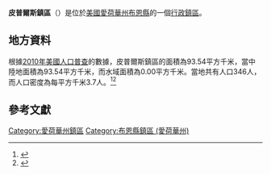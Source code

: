 {{noteTA
|G1=USState
|G2=地名
|G3=Unit
}}
{{Infobox settlement
|official_name            = 皮普爾斯鎮區
|native_name = Peoples Township
|settlement_type          = [[行政鎮區|行政鎮區]]
|image_skyline            = 
|imagesize                = 
|image_map                = Map highlighting Peoples Township, Boone County, Iowa.svg
|mapsize                  = 250px
|pushpin_map  =USA Iowa
|pushpin_label = 皮普爾斯鎮區
|pushpin_label_position   = top
|pushpin_map_caption      = 皮普爾斯鎮區在愛荷華州的位置
|subdivision_type         = [[世界政區索引|國家]]
|subdivision_type1        = [[美国州份|州份]]
|subdivision_type2        = [[愛荷華州行政区划|縣]]
|subdivision_name         = [[美国|美国]]
|subdivision_name1        = [[愛荷華州|愛荷華州]]
|subdivision_name2        = [[布恩縣_(愛荷華州)|布恩縣]]
|elevation_ft             = 1079
|elevation_m              = 329
|timezone                 = [[北美中部時區|北美中部時區]]
|area_total_km2           = 93.54
|area_land_km2            = 93.54
|area_water_km2           = 0.00
|area_total_sq_mi         = 
|area_land_sq_mi          = 
|area_water_sq_mi         = 
|population_as_of         = [[2010年美國人口普查|2010]]
|population_footnotes     = 
|population_total         = 346
|population_density_km2   = auto
|population_density_sq_mi = auto
|utc_offset               = -6
|coordinates              = {{coord|41|54|41|N|93|59|21|W|type:city_region:US-AL_source:GNS-enwiki|display=inline,title}}
| coor_pinpoint           = 
| coordinates_footnotes   = 
|timezone_DST             = CDT
|utc_offset_DST           = -5
|postal_code_type         = [[美國郵區編號|郵區編號]]
|postal_code              = 
|area_code                = {{link-en|电话区号515|Area code 515|515}}
|blank_name = [[地名信息系统|GNIS ID]]
|blank_info = 468505
}}
'''皮普爾斯鎮區'''（{{lang-en|Peoples Township}}）是位於[[美國|美國]][[愛荷華州|愛荷華州]][[布恩縣_(愛荷華州)|布恩縣]]的一個[[行政鎮區|行政鎮區]]。

== 地方資料 ==
根據[[2010年美國人口普查|2010年美國人口普查]]的數據，皮普爾斯鎮區的面積為93.54平方千米，當中陸地面積為93.54平方千米，而水域面積為0.00平方千米。當地共有人口346人，而人口密度為每平方千米3.7人。<ref name="GR8">{{cite web|url=http://factfinder2.census.gov|publisher=[[美国人口调查局|美国人口调查局]]|accessdate=2011-05-14|title=American FactFinder|archive-date=2013-09-11|archive-url=https://web.archive.org/web/20130911234518/http://factfinder2.census.gov/|dead-url=no}}</ref><ref>{{cite web|url=https://www.citypopulation.de/en/usa/iowa/admin/|title=USA: Iowa (Counties and Townships) - City Population}}</ref>

== 參考文獻 ==
{{reflist}}

{{布恩縣 (愛荷華州)}}

{{DEFAULTSORT:Peoples Township}}
[[Category:愛荷華州鎮區|Category:愛荷華州鎮區]]
[[Category:布恩縣鎮區_(愛荷華州)|Category:布恩縣鎮區 (愛荷華州)]]

{{Iowa-geo-stub}}